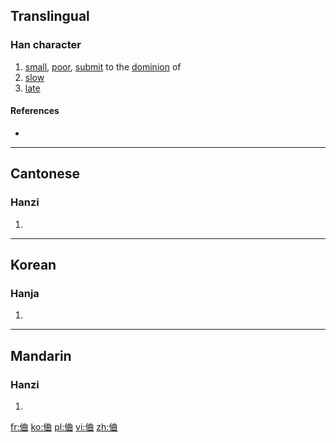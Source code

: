 ==Translingual==

===Han character===
{{Han char|rn=9|rad=人|as=06|sn=8|four=2526<sub>0</sub>|canj=人廿田 (OTW)|ids=⿰[[亻]][[曲]]}}

# [[small]], [[poor]], [[submit]] to the [[dominion]] of
# [[slow]]
# [[late]]

====References====
* {{Han ref|kx=0100.260|hdz=10147.110|uh=344B|ud=13387}}

----

==Cantonese==

===Hanzi===
{{yue-hanzi|jyut=[[kung4]]|y=kung4}}

# {{defn|lang=yue|sort=人06}}

----

==Korean==

===Hanja===
{{ko-hanja|hangeul=궁|rv=gung|mr=kung|y=kwung}}

# {{defn|lang=ko|sort=人06}}

----

==Mandarin==

===Hanzi===
{{cmn-hanzi|pin=[[qióng]] ([[qiong2]]), [[jiòng]] ([[jiong4]]), [[kǒng]] ([[kong3]])|wg=ch'iung<sup>2</sup>, chiung<sup>4</sup>, k'ung<sup>3</sup>}}

# {{defn|lang=cmn|sort=人06}}

[[fr:㑋]]
[[ko:㑋]]
[[pl:㑋]]
[[vi:㑋]]
[[zh:㑋]]